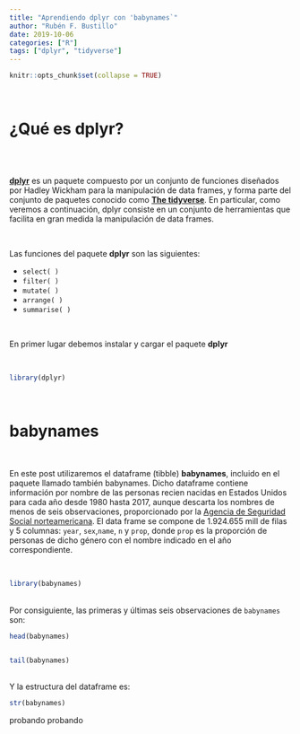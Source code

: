 ```yaml
---
title: "Aprendiendo dplyr con 'babynames`"
author: "Rubén F. Bustillo"
date: 2019-10-06
categories: ["R"]
tags: ["dplyr", "tidyverse"]
---
```



```r
knitr::opts_chunk$set(collapse = TRUE)
```

\

# ¿Qué es dplyr?

\
\

[**dplyr**](https://dplyr.tidyverse.org/) es un paquete compuesto por un conjunto de funciones diseñados por Hadley Wickham para la manipulación de data frames, y forma parte del conjunto de paquetes conocido como [**The tidyverse**](https://www.tidyverse.org/). En particular, como veremos a continuación, dplyr consiste en un conjunto de herramientas que facilita en gran medida la manipulación de data frames. 

\

Las funciones del paquete **dplyr** son las siguientes:

- `select( )`
- `filter( )`
- `mutate( )`
- `arrange( )`
- `summarise( )`

\

En primer lugar debemos instalar y cargar el paquete **dplyr**

\

```r

library(dplyr)

```

\ 


# babynames

\

En  este post utilizaremos el dataframe (tibble) **babynames**, incluido en el paquete llamado también babynames. Dicho dataframe contiene información por nombre de las personas recien nacidas en Estados Unidos para cada año desde 1980 hasta 2017, aunque descarta los nombres de menos de seis observaciones, proporcionado por la [Agencia de Seguridad Social norteamericana](https://www.ssa.gov/oact/babynames/limits.html). El data frame se compone de 1.924.655 mill de filas y 5 columnas: `year`, `sex`,`name`, `n` y `prop`, donde `prop` es la proporción de personas de dicho género con el nombre indicado en el año correspondiente.

\

```r

library(babynames)

```

\
Por consiguiente, las primeras y últimas seis observaciones de `babynames` son:
\
 
 
```r

head(babynames)


tail(babynames)
```

\
Y la estructura del dataframe es:
\

```r

str(babynames)

```

probando probando